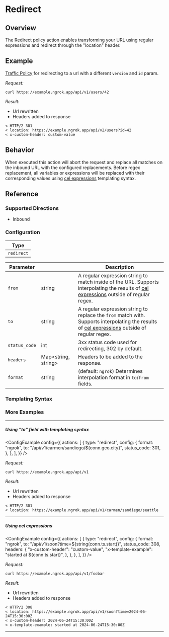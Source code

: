 
# Redirect

## Overview

The Redirect policy action enables transforming your URL using regular expressions and redirect through the "location" header.

## Example

[Traffic Policy](/docs/http/traffic-policy/index.mdx) for redirecting to a url with a different `version` and `id` param.

<ExampleHTTP />

_Request:_

```shell
curl https://example.ngrok.app/api/v1/users/42
```

_Result:_

- Url rewritten
- Headers added to response

```shell
< HTTP/2 301
< location: https://example.ngrok.app/api/v2/users?id=42
< x-custom-header: custom-value
```

## Behavior

When executed this action will abort the request and replace all matches on the inbound URL with the configured replacements. Before regex replacement, all variables or expressions will be replaced with their corresponding values using [cel expressions](https://ngrok.com/docs/http/traffic-policy/expressions) templating syntax.

## Reference

### Supported Directions

- Inbound

### Configuration

| Type       |
| ---------- |
| `redirect` |

| Parameter     | &nbsp;                    | Description                                                                                                                                                         |
| ------------- | ------------------------- | ------------------------------------------------------------------------------------------------------------------------------------------------------------------- |
| `from`        | string                    | A regular expression string to match inside of the URL. Supports interpolating the results of [cel expressions](#templating-syntax) outside of regular regex.       |
| `to`          | string                    | A regular expression string to replace the `from` match with. Supports interpolating the results of [cel expressions](#templating-syntax) outside of regular regex. |
| `status_code` | int                       | 3xx status code used for redirecting, 302 by default.                                                                                                               |
| `headers`     | Map&lt;string, string&gt; | Headers to be added to the response.                                                                                                                                |
| `format`      | string                    | (default: `ngrok`) Determines interpolation format in `to`/`from` fields.                                                                                           |

### Templating Syntax

<CelTemplateSyntaxExplanation />

### More Examples

<hr />

##### Using "to" field with templating syntax

<ConfigExample
	config={{
		actions: [
			{
				type: "redirect",
				config: {
					format: "ngrok",
					to: "/api/v1/carmen/sandiego/${conn.geo.city}",
					status_code: 301,
				},
			},
		],
	}}
/>

_Request:_

```shell
curl https://example.ngrok.app/api/v1
```

_Result:_

- Url rewritten
- Headers added to response

```shell
< HTTP/2 301
< location: https://example.ngrok.app/api/v1/carmen/sandiego/seattle
```

<hr />

##### Using cel expressions

<ConfigExample
	config={{
		actions: [
			{
				type: "redirect",
				config: {
					format: "ngrok",
					to: "/api/v1/soon?time=${string(conn.ts.start)}",
					status_code: 308,
					headers: {
						"x-custom-header": "custom-value",
						"x-template-example": "started at ${conn.ts.start}",
					},
				},
			},
		],
	}}
/>

_Request:_

```shell
curl https://example.ngrok.app/api/v1/foobar
```

_Result:_

- Url rewritten
- Headers added to response

```shell
< HTTP/2 308
< location: https://example.ngrok.app/api/v1/soon?time=2024-06-24T15:30:00Z
< x-custom-header: 2024-06-24T15:30:00Z
< x-template-example: started at 2024-06-24T15:30:00Z
```

<hr />
